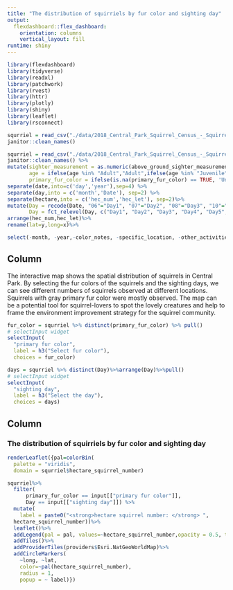 ```yaml
---
title: "The distribution of squirriels by fur color and sighting day"
output: 
  flexdashboard::flex_dashboard:
    orientation: columns
    vertical_layout: fill
runtime: shiny
---
```


```r
library(flexdashboard)
library(tidyverse)
library(readxl)
library(patchwork)
library(rvest)
library(httr)
library(plotly)
library(shiny)
library(leaflet)
library(rsconnect)
```


```r
squrriel = read_csv("./data/2018_Central_Park_Squirrel_Census_-_Squirrel_Data.csv") %>% 
janitor::clean_names()  
```

 
```r
squrriel = read_csv("./data/2018_Central_Park_Squirrel_Census_-_Squirrel_Data.csv") %>% 
janitor::clean_names() %>% 
mutate(sighter_measurement = as.numeric(above_ground_sighter_measurement),
       age = ifelse(age %in% "Adult","Adult",ifelse(age %in% "Juvenile","Juvenile","Unknown")),
       primary_fur_color = ifelse(is.na(primary_fur_color) == TRUE, 'Unknown', primary_fur_color))%>%
separate(date,into=c('day','year'),sep=4) %>% 
separate(day,into = c('month','Date'), sep=2) %>% 
separate(hectare,into = c('hec_num','hec_let'), sep=2)%>%
mutate(Day = recode(Date, "06"="Day1", "07"="Day2", "08"="Day3", "10"="Day4", "12"="Day5", "13"="Day6", "14"="Day7", "17"="Day8", "18"="Day9", "19"="Day10", "20"="Day11"),
       Day = fct_relevel(Day, c("Day1", "Day2", "Day3", "Day4", "Day5", "Day6", "Day7", "Day8", "Day9", "Day10", "Day11")))%>%
arrange(hec_num,hec_let)%>%
rename(lat=y,long=x)%>%

select(-month, -year,-color_notes, -specific_location, -other_activities, -other_interactions,-lat_long)
```


Column {.sidebar}
-----------------------------------------------------------------------
The interactive map shows the spatial distribution of squirrels in Central Park. By selecting the fur colors of the squirrels and the sighting days, we can see different numbers of squirrels observed at different locations. Squirrels with gray primary fur color were mostly observed. The map can be a potential tool for squirrel-lovers to spot the lovely creatures and help to frame the environment improvement strategy for the squirrel community.

```r
fur_color = squrriel %>% distinct(primary_fur_color) %>% pull()
# selectInput widget
selectInput(
  "primary fur color", 
  label = h3("Select fur color"),
  choices = fur_color)

days = squrriel %>% distinct(Day)%>%arrange(Day)%>%pull()
# selectInput widget
selectInput(
  "sighting day", 
  label = h3("Select the day"),
  choices = days)

```



Column {data-width=800}
-----------------------------------------------------------------------

### The distribution of squirriels by fur color and sighting day


```r
renderLeaflet({pal=colorBin(
  palette = "viridis",
  domain = squrriel$hectare_squirrel_number)

squrriel%>%
  filter(
      primary_fur_color == input[["primary fur color"]], 
      Day == input[["sighting day"]]) %>% 
  mutate(
    label = paste0("<strong>hectare squirrel number: </strong> ",
  hectare_squirrel_number))%>%
  leaflet()%>%
  addLegend(pal = pal, values=~hectare_squirrel_number,opacity = 0.5, title = "hectare squirrel number")%>%
  addTiles()%>%
  addProviderTiles(providers$Esri.NatGeoWorldMap)%>% 
  addCircleMarkers(
    ~long, ~lat,
    color=~pal(hectare_squirrel_number),
    radius = 1,
    popup = ~ label)})
```

